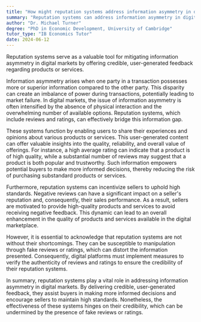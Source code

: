```yaml
---
title: "How might reputation systems address information asymmetry in digital markets?"
summary: "Reputation systems can address information asymmetry in digital markets by providing credible, user-generated feedback about products or services."
author: "Dr. Michael Turner"
degree: "PhD in Economic Development, University of Cambridge"
tutor_type: "IB Economics Tutor"
date: 2024-06-12
---
```


Reputation systems serve as a valuable tool for mitigating information asymmetry in digital markets by offering credible, user-generated feedback regarding products or services.

Information asymmetry arises when one party in a transaction possesses more or superior information compared to the other party. This disparity can create an imbalance of power during transactions, potentially leading to market failure. In digital markets, the issue of information asymmetry is often intensified by the absence of physical interaction and the overwhelming number of available options. Reputation systems, which include reviews and ratings, can effectively bridge this information gap.

These systems function by enabling users to share their experiences and opinions about various products or services. This user-generated content can offer valuable insights into the quality, reliability, and overall value of offerings. For instance, a high average rating can indicate that a product is of high quality, while a substantial number of reviews may suggest that a product is both popular and trustworthy. Such information empowers potential buyers to make more informed decisions, thereby reducing the risk of purchasing substandard products or services.

Furthermore, reputation systems can incentivize sellers to uphold high standards. Negative reviews can have a significant impact on a seller's reputation and, consequently, their sales performance. As a result, sellers are motivated to provide high-quality products and services to avoid receiving negative feedback. This dynamic can lead to an overall enhancement in the quality of products and services available in the digital marketplace.

However, it is essential to acknowledge that reputation systems are not without their shortcomings. They can be susceptible to manipulation through fake reviews or ratings, which can distort the information presented. Consequently, digital platforms must implement measures to verify the authenticity of reviews and ratings to ensure the credibility of their reputation systems.

In summary, reputation systems play a vital role in addressing information asymmetry in digital markets. By delivering credible, user-generated feedback, they assist buyers in making more informed decisions and encourage sellers to maintain high standards. Nonetheless, the effectiveness of these systems hinges on their credibility, which can be undermined by the presence of fake reviews or ratings.
    
